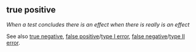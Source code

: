 ## true positive

<dfn>When a test concludes there is an effect when there is really is an effect</dfn>

See also [true negative](t.html#true-negative), [false positive](f.html#false-positive)/[type I error](t.html#type-i-error), [false negative](f.html#false-negative)/[type II error](t.html#type-ii-error).

